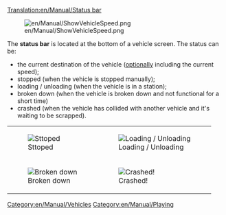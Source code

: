 [[Translation:en/Manual/Status bar]]

[[File:en/Manual/ShowVehicleSpeed.png]]

The '''status bar''' is located at the bottom of a vehicle screen. The status can be:
* the current destination of the vehicle ([[en/Archive/Manual/Settings/Advanced Settings/Interface#show-vehicle-speed-in-status-bar|optionally]] including the current speed);
* stopped (when the vehicle is stopped manually);
* loading / unloading (when the vehicle is in a station);
* broken down (when the vehicle is broken down and not functional for a short time)
* crashed (when the vehicle has collided with another vehicle and it's waiting to be scrapped).
{|
| [[File:en/Manual/Stopped.png|frame|none|Sttoped]]
| [[File:en/Manual/Loading unloading.png|frame|none|Loading / Unloading]]
|-
| [[File:en/Manual/Broken down.png|frame|none|Broken down]]
| [[File:en/Manual/Crashed.png|frame|none|Crashed!]]
|}

[[Category:en/Manual/Vehicles]]
[[Category:en/Manual/Playing]]